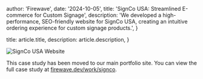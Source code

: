 
  author: 'Firewave',
  date: '2024-10-05',
  title: 'SignCo USA: Streamlined E-commerce for Custom Signage',
  description:
    'We developed a high-performance, SEO-friendly website for SignCo USA, creating an intuitive ordering experience for custom signage products.',
}

  title: article.title,
  description: article.description,
}


<Image src={imageHero} alt="SignCo USA Website" />

This case study has been moved to our main portfolio site. You can view the full case study at [firewave.dev/work/signco](https://www.firewave.dev/work/signco).